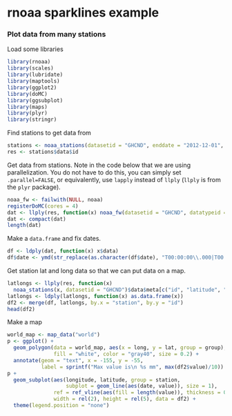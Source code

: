 <!--
%\VignetteEngine{knitr::knitr}
%\VignetteIndexEntry{rnoaa sparklines}
-->

rnoaa sparklines example
======

### Plot data from many stations

Load some libraries

```r
library(rnoaa)
library(scales)
library(lubridate)
library(maptools)
library(ggplot2)
library(doMC)
library(ggsubplot)
library(maps)
library(plyr)
library(stringr)
```

Find stations to get data from

```r
stations <- noaa_stations(datasetid = "GHCND", enddate = "2012-12-01", limit = 120)
res <- stations$data$id
```

Get data from stations. Note in the code below that we are using parallelization. You do not have to do this, you can simply set `.parallel=FALSE`, or equivalently, use `lapply` instead of `llply` (`llply` is from the `plyr` package).

```r
noaa_fw <- failwith(NULL, noaa)
registerDoMC(cores = 4)
dat <- llply(res, function(x) noaa_fw(datasetid = "GHCND", datatypeid = 'PRCP', stationid = x, startdate = '2010-06-01', enddate = '2010-09-30'), .parallel = TRUE)
dat <- compact(dat)
length(dat)
```

Make a `data.frame` and fix dates. 

```r
df <- ldply(dat, function(x) x$data)
df$date <- ymd(str_replace(as.character(df$date), "T00:00:00\\.000|T00:00:00", ""))
```

Get station lat and long data so that we can put data on a map.

```r
latlongs <- llply(res, function(x) 
  noaa_stations(x, datasetid = "GHCND")$data$meta[c("id", "latitude", "longitude")])
latlongs <- ldply(latlongs, function(x) as.data.frame(x))
df2 <- merge(df, latlongs, by.x = "station", by.y = "id")
head(df2)
```

Make a map

```r
world_map <- map_data("world")
p <- ggplot() + 
  geom_polygon(data = world_map, aes(x = long, y = lat, group = group), 
               fill = "white", color = "gray40", size = 0.2) + 
  annotate(geom = "text", x = -155, y = -55, 
           label = sprintf("Max value is\n %s mm", max(df2$value)/10))
p + 
  geom_subplot(aes(longitude, latitude, group = station, 
                   subplot = geom_line(aes(date, value)), size = 1), 
               ref = ref_vline(aes(fill = length(value)), thickness = 0.1), 
               width = rel(2), height = rel(5), data = df2) + 
  theme(legend.position = "none")
```